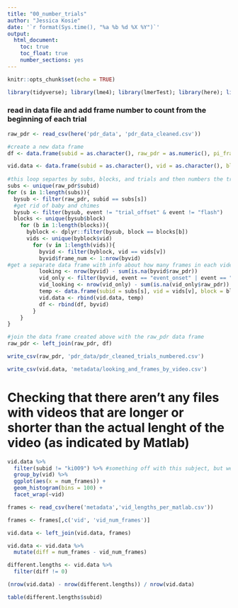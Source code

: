 ```yaml
---
title: "00_number_trials"
author: "Jessica Kosie"
date: '`r format(Sys.time(), "%a %b %d %X %Y")`'
output: 
  html_document:
    toc: true
    toc_float: true
    number_sections: yes
---
```


```r
knitr::opts_chunk$set(echo = TRUE)

library(tidyverse); library(lme4); library(lmerTest); library(here); library(effsize); library(ltm)

```
### read in data file and add frame number to count from the beginning of each trial
```r
raw_pdr <- read_csv(here('pdr_data', 'pdr_data_cleaned.csv'))

#create a new data frame
df <- data.frame(subid = as.character(), raw_pdr = as.numeric(), pi_frame_number = as.numeric(), event = as.character(), block = as.character(), vid = as.character())

vid.data <- data.frame(subid = as.character(), vid = as.character(), block = as.character(), num_frames = as.numeric(), frames_looking = as.numeric(), vid_length = as.numeric(), vid_looking = as.numeric())
    
#this loop separtes by subs, blocks, and trials and then numbers the trials starting at frame 1 when the grey screen is up and numbers through the end of the video
subs <- unique(raw_pdr$subid)  
for (s in 1:length(subs)){
  bysub <- filter(raw_pdr, subid == subs[s])
  #get rid of baby and chimes
  bysub <- filter(bysub, event != "trial_offset" & event != "flash")
  blocks <- unique(bysub$block)
    for (b in 1:length(blocks)){
      byblock <- dplyr::filter(bysub, block == blocks[b])
      vids <- unique(byblock$vid)
        for (v in 1:length(vids)){
          byvid <- filter(byblock, vid == vids[v])
          byvid$frame_num <- 1:nrow(byvid)
#get a separate data frame with info about how many frames in each video and how many the baby was looking for and how many frames baby was looking in video only
          looking <- nrow(byvid) - sum(is.na(byvid$raw_pdr))
          vid_only <- filter(byvid, event == "event_onset" | event == "boundary")
          vid_looking <- nrow(vid_only) - sum(is.na(vid_only$raw_pdr))
          temp <- data.frame(subid = subs[s], vid = vids[v], block = blocks[b], num_frames = nrow(byvid), frames_looking = looking, vid_length = nrow(vid_only), vid_looking = vid_looking)
          vid.data <- rbind(vid.data, temp)
          df <- rbind(df, byvid)
        }
    }
}

#join the data frame created above with the raw_pdr data frame
raw_pdr <- left_join(raw_pdr, df)

write_csv(raw_pdr, 'pdr_data/pdr_cleaned_trials_numbered.csv')

write_csv(vid.data, 'metadata/looking_and_frames_by_video.csv')


```
# Checking that there aren't any files with videos that are longer or shorter than the actual lenght of the video (as indicated by Matlab) 

```r

vid.data %>% 
  filter(subid != "ki009") %>% #something off with this subject, but we're removing them anyway
  group_by(vid) %>% 
  ggplot(aes(x = num_frames)) +
  geom_histogram(bins = 100) +
  facet_wrap(~vid)

frames <- read_csv(here('metadata','vid_lengths_per_matlab.csv'))

frames <- frames[,c('vid', 'vid_num_frames')]

vid.data <- left_join(vid.data, frames)

vid.data <- vid.data %>% 
  mutate(diff = num_frames - vid_num_frames)

different.lengths <- vid.data %>% 
  filter(diff != 0)

(nrow(vid.data) - nrow(different.lengths)) / nrow(vid.data)

table(different.lengths$subid)


```